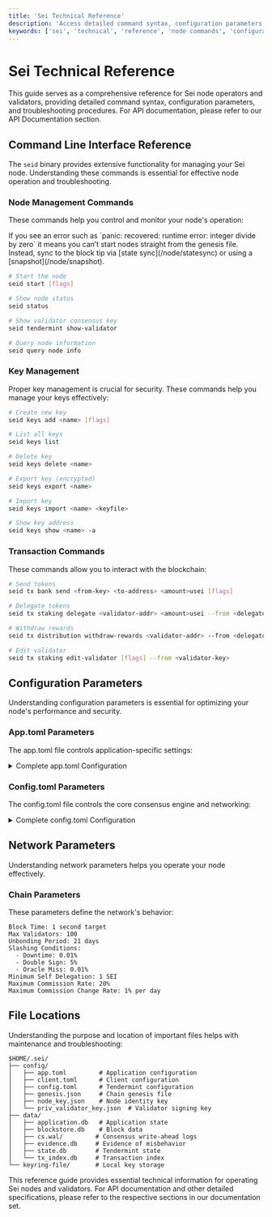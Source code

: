 ```yaml
---
title: 'Sei Technical Reference'
description: 'Access detailed command syntax, configuration parameters, and troubleshooting procedures for node operators and validators running Sei network infrastructure.'
keywords: ['sei', 'technical', 'reference', 'node commands', 'configuration', 'troubleshooting']
---
```



# Sei Technical Reference

This guide serves as a comprehensive reference for Sei node operators and
validators, providing detailed command syntax, configuration parameters, and
troubleshooting procedures. For API documentation, please refer to our API
Documentation section.

## Command Line Interface Reference

The `seid` binary provides extensive functionality for managing your Sei node.
Understanding these commands is essential for effective node operation and
troubleshooting.

### Node Management Commands

These commands help you control and monitor your node's operation:

<Callout type="error" emoji="❗️">
  If you see an error such as `panic: recovered: runtime error: integer divide by zero` it means you can’t start nodes straight from the genesis file. Instead, sync to the block tip via [state sync](/node/statesync) or using a [snapshot](/node/snapshot).
</Callout>

```bash copy
# Start the node
seid start [flags]

# Show node status
seid status

# Show validator consensus key
seid tendermint show-validator

# Query node information
seid query node info
```

### Key Management

Proper key management is crucial for security. These commands help you manage
your keys effectively:

```bash copy
# Create new key
seid keys add <name> [flags]

# List all keys
seid keys list

# Delete key
seid keys delete <name>

# Export key (encrypted)
seid keys export <name>

# Import key
seid keys import <name> <keyfile>

# Show key address
seid keys show <name> -a
```

### Transaction Commands

These commands allow you to interact with the blockchain:

```bash copy
# Send tokens
seid tx bank send <from-key> <to-address> <amount>usei [flags]

# Delegate tokens
seid tx staking delegate <validator-addr> <amount>usei --from <delegator-key>

# Withdraw rewards
seid tx distribution withdraw-rewards <validator-addr> --from <delegator-key>

# Edit validator
seid tx staking edit-validator [flags] --from <validator-key>
```

## Configuration Parameters

Understanding configuration parameters is essential for optimizing your node's
performance and security.

### App.toml Parameters

The app.toml file controls application-specific settings:

<details>
<summary>Complete app.toml Configuration</summary>

```toml copy
# Minimum gas prices for transaction acceptance
minimum-gas-prices = "0.01usei"

# API configuration
[api]
enable = true
swagger = true
address = "tcp://0.0.0.0:1317"
max-open-connections = 1000

# State sync configuration
[state-sync]
snapshot-interval = 1000
snapshot-keep-recent = 2

# Memory management
[mempool]
size = 5000
max-txs-bytes = 1073741824
cache-size = 10000

# State store configuration
[state-store]
ss-enable = true
ss-backend = "pebbledb"
ss-keep-recent = 100000
ss-prune-interval = 600
```

</details>

### Config.toml Parameters

The config.toml file controls the core consensus engine and networking:

<details>
<summary>Complete config.toml Configuration</summary>

```toml copy
# P2P Configuration
[p2p]
laddr = "tcp://0.0.0.0:26656"
external_address = ""
seeds = ""
persistent_peers = ""
upnp = false
max_num_inbound_peers = 40
max_num_outbound_peers = 10
allowed_pools = ""
max_packet_msg_payload_size = 10240
handshake_timeout = "20s"
dial_timeout = "3s"

# RPC Configuration
[rpc]
laddr = "tcp://0.0.0.0:26657"
cors_allowed_origins = []
cors_allowed_methods = ["HEAD", "GET", "POST"]
cors_allowed_headers = ["Origin", "Accept", "Content-Type", "X-Requested-With", "X-Server-Time"]
max_open_connections = 900
timeout_broadcast_tx_commit = "10s"

# Consensus Configuration
# Vote extensions removed in v0.6.4. Leave legacy flags unset.
[consensus]
wal_file = "data/cs.wal/wal"
timeout_propose = "3s"
timeout_propose_delta = "500ms"
timeout_prevote = "1s"
timeout_prevote_delta = "500ms"
timeout_precommit = "1s"
timeout_precommit_delta = "500ms"
timeout_commit = "1s"
double_sign_check_height = 0
# Deprecated (v0.5.x only; remove if present)
# create_empty_blocks = true
# create_empty_blocks_interval = "0s"
# vote_extensions_enable_height = 0
```

</details>

## Network Parameters

Understanding network parameters helps you operate your node effectively.

### Chain Parameters

These parameters define the network's behavior:

```text copy
Block Time: 1 second target
Max Validators: 100
Unbonding Period: 21 days
Slashing Conditions:
  - Downtime: 0.01%
  - Double Sign: 5%
  - Oracle Miss: 0.01%
Minimum Self Delegation: 1 SEI
Maximum Commission Rate: 20%
Maximum Commission Change Rate: 1% per day
```

## File Locations

Understanding the purpose and location of important files helps with maintenance
and troubleshooting:

```text copy
$HOME/.sei/
├── config/
│   ├── app.toml         # Application configuration
│   ├── client.toml      # Client configuration
│   ├── config.toml      # Tendermint configuration
│   ├── genesis.json     # Chain genesis file
│   ├── node_key.json    # Node identity key
│   └── priv_validator_key.json  # Validator signing key
├── data/
│   ├── application.db   # Application state
│   ├── blockstore.db    # Block data
│   ├── cs.wal/         # Consensus write-ahead logs
│   ├── evidence.db     # Evidence of misbehavior
│   ├── state.db        # Tendermint state
│   └── tx_index.db     # Transaction index
└── keyring-file/       # Local key storage
```

This reference guide provides essential technical information for operating Sei
nodes and validators. For API documentation and other detailed specifications,
please refer to the respective sections in our documentation set.
